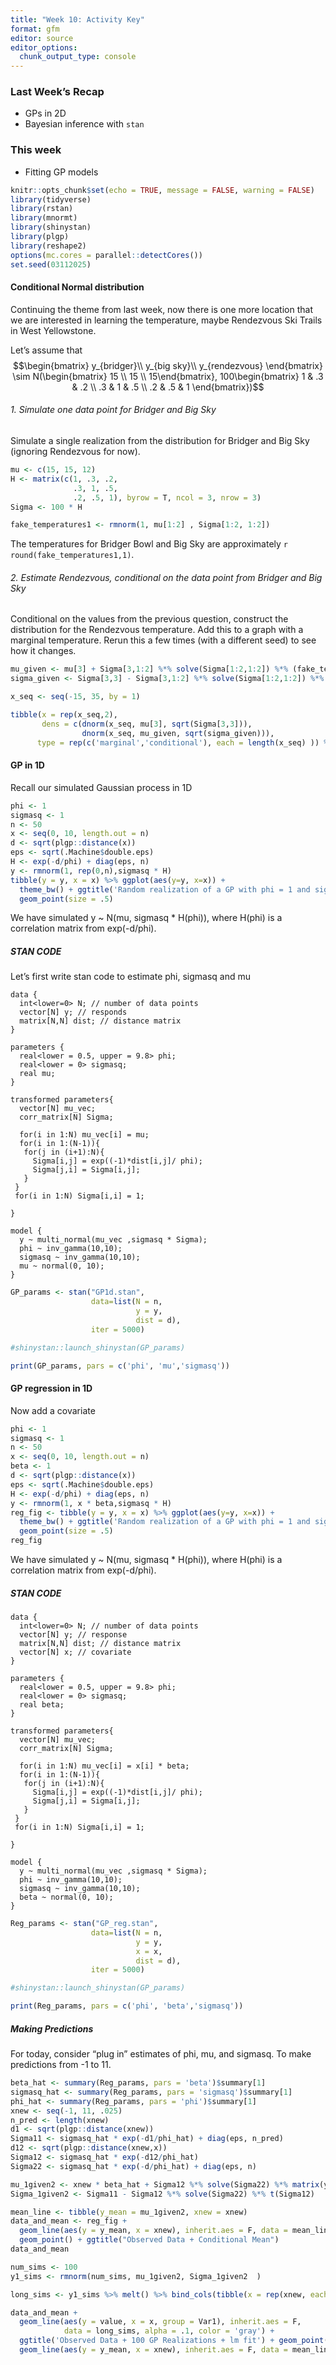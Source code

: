 ```yaml
---
title: "Week 10: Activity Key"
format: gfm
editor: source
editor_options: 
  chunk_output_type: console
---
```



### Last Week's Recap

- GPs in 2D
- Bayesian inference with `stan`


### This week

- Fitting GP models



```r
knitr::opts_chunk$set(echo = TRUE, message = FALSE, warning = FALSE)
library(tidyverse)
library(rstan)
library(mnormt)
library(shinystan)
library(plgp)
library(reshape2)
options(mc.cores = parallel::detectCores())
set.seed(03112025)
```



#### Conditional Normal distribution
Continuing the theme from last week, now there is one more location that we are interested in learning the temperature, maybe Rendezvous Ski Trails in West Yellowstone.

Let's assume that 
$$\begin{bmatrix} y_{bridger}\\ y_{big sky}\\ y_{rendezvous} \end{bmatrix} \sim N(\begin{bmatrix} 15 \\ 15 \\ 15\end{bmatrix}, 100\begin{bmatrix} 1 & .3 & .2 \\ .3 & 1 & .5 \\ .2 & .5 & 1
\end{bmatrix})$$

###### 1. Simulate one data point for Bridger and Big Sky

Simulate a single realization from the distribution for Bridger and Big Sky (ignoring Rendezvous for now).

```r
mu <- c(15, 15, 12)
H <- matrix(c(1, .3, .2,
              .3, 1, .5,
              .2, .5, 1), byrow = T, ncol = 3, nrow = 3)
Sigma <- 100 * H

fake_temperatures1 <- rmnorm(1, mu[1:2] , Sigma[1:2, 1:2])

```

The temperatures for Bridger Bowl and Big Sky are approximately `r round(fake_temperatures1,1)`.

###### 2. Estimate Rendezvous, conditional on the data point from Bridger and Big Sky

Conditional on the values from the previous question, construct the distribution for the Rendezvous temperature. Add this to a graph with a marginal temperature. Rerun this a few times (with a different seed) to see how it changes.

```r
mu_given <- mu[3] + Sigma[3,1:2] %*% solve(Sigma[1:2,1:2]) %*% (fake_temperatures1 - mu[1:2])
sigma_given <- Sigma[3,3] - Sigma[3,1:2] %*% solve(Sigma[1:2,1:2]) %*% Sigma[1:2, 3]

x_seq <- seq(-15, 35, by = 1)

tibble(x = rep(x_seq,2), 
       dens = c(dnorm(x_seq, mu[3], sqrt(Sigma[3,3])), 
                dnorm(x_seq, mu_given, sqrt(sigma_given))),
      type = rep(c('marginal','conditional'), each = length(x_seq) )) %>% ggplot(aes(x = x, y = dens, group = type, color = type)) + geom_line() + theme_bw() + geom_vline(xintercept = fake_temperatures1)
```


#### GP in 1D

Recall our simulated Gaussian process in 1D

```r
phi <- 1
sigmasq <- 1
n <- 50
x <- seq(0, 10, length.out = n)
d <- sqrt(plgp::distance(x))
eps <- sqrt(.Machine$double.eps) 
H <- exp(-d/phi) + diag(eps, n) 
y <- rmnorm(1, rep(0,n),sigmasq * H)
tibble(y = y, x = x) %>% ggplot(aes(y=y, x=x)) +
  theme_bw() + ggtitle('Random realization of a GP with phi = 1 and sigmasq = 1') +
  geom_point(size = .5)
```

We have simulated y ~ N(mu, sigmasq * H(phi)), where H(phi) is a correlation matrix from exp(-d/phi). 

##### STAN CODE 
Let's first write stan code to estimate phi, sigmasq and mu

```
data {
  int<lower=0> N; // number of data points
  vector[N] y; // responds
  matrix[N,N] dist; // distance matrix
}

parameters {
  real<lower = 0.5, upper = 9.8> phi;
  real<lower = 0> sigmasq;
  real mu;
}

transformed parameters{
  vector[N] mu_vec;
  corr_matrix[N] Sigma;
  
  for(i in 1:N) mu_vec[i] = mu;
  for(i in 1:(N-1)){
   for(j in (i+1):N){
     Sigma[i,j] = exp((-1)*dist[i,j]/ phi);
     Sigma[j,i] = Sigma[i,j];
   }
 }
 for(i in 1:N) Sigma[i,i] = 1;

}

model {
  y ~ multi_normal(mu_vec ,sigmasq * Sigma);
  phi ~ inv_gamma(10,10);
  sigmasq ~ inv_gamma(10,10);
  mu ~ normal(0, 10);
}
```

```r

GP_params <- stan("GP1d.stan", 
                  data=list(N = n, 
                            y = y,
                            dist = d),
                  iter = 5000)

#shinystan::launch_shinystan(GP_params)

```

```r
print(GP_params, pars = c('phi', 'mu','sigmasq'))
```


#### GP regression in 1D

Now add a covariate

```r
phi <- 1
sigmasq <- 1
n <- 50
x <- seq(0, 10, length.out = n)
beta <- 1
d <- sqrt(plgp::distance(x))
eps <- sqrt(.Machine$double.eps) 
H <- exp(-d/phi) + diag(eps, n) 
y <- rmnorm(1, x * beta,sigmasq * H)
reg_fig <- tibble(y = y, x = x) %>% ggplot(aes(y=y, x=x)) +
  theme_bw() + ggtitle('Random realization of a GP with phi = 1 and sigmasq = 1') +
  geom_point(size = .5)
reg_fig
```

We have simulated y ~ N(mu, sigmasq * H(phi)), where H(phi) is a correlation matrix from exp(-d/phi). 

##### STAN CODE 

```
data {
  int<lower=0> N; // number of data points
  vector[N] y; // response
  matrix[N,N] dist; // distance matrix
  vector[N] x; // covariate
}

parameters {
  real<lower = 0.5, upper = 9.8> phi;
  real<lower = 0> sigmasq;
  real beta;
}

transformed parameters{
  vector[N] mu_vec;
  corr_matrix[N] Sigma;
  
  for(i in 1:N) mu_vec[i] = x[i] * beta;
  for(i in 1:(N-1)){
   for(j in (i+1):N){
     Sigma[i,j] = exp((-1)*dist[i,j]/ phi);
     Sigma[j,i] = Sigma[i,j];
   }
 }
 for(i in 1:N) Sigma[i,i] = 1;

}

model {
  y ~ multi_normal(mu_vec ,sigmasq * Sigma);
  phi ~ inv_gamma(10,10);
  sigmasq ~ inv_gamma(10,10);
  beta ~ normal(0, 10);
}

```


```r

Reg_params <- stan("GP_reg.stan", 
                  data=list(N = n, 
                            y = y,
                            x = x,
                            dist = d),
                  iter = 5000)

#shinystan::launch_shinystan(GP_params)

```

```r
print(Reg_params, pars = c('phi', 'beta','sigmasq'))
```


##### Making Predictions

For today, consider "plug in" estimates of phi, mu, and sigmasq. To make predictions from -1 to 11.


```r
beta_hat <- summary(Reg_params, pars = 'beta')$summary[1]
sigmasq_hat <- summary(Reg_params, pars = 'sigmasq')$summary[1]
phi_hat <- summary(Reg_params, pars = 'phi')$summary[1]
xnew <- seq(-1, 11, .025)
n_pred <- length(xnew)
d1 <- sqrt(plgp::distance(xnew))
Sigma11 <- sigmasq_hat * exp(-d1/phi_hat) + diag(eps, n_pred) 
d12 <- sqrt(plgp::distance(xnew,x))
Sigma12 <- sigmasq_hat * exp(-d12/phi_hat) 
Sigma22 <- sigmasq_hat * exp(-d/phi_hat) + diag(eps, n) 

mu_1given2 <- xnew * beta_hat + Sigma12 %*% solve(Sigma22) %*% matrix(y - x * beta_hat, nrow = length(y), ncol = 1)
Sigma_1given2 <- Sigma11 - Sigma12 %*% solve(Sigma22) %*% t(Sigma12)
```

\vfill

```r
mean_line <- tibble(y_mean = mu_1given2, xnew = xnew)
data_and_mean <- reg_fig + 
  geom_line(aes(y = y_mean, x = xnew), inherit.aes = F, data = mean_line, color = 'gray') + 
  geom_point() + ggtitle("Observed Data + Conditional Mean")
data_and_mean
```

```r
num_sims <- 100
y1_sims <- rmnorm(num_sims, mu_1given2, Sigma_1given2  )

long_sims <- y1_sims %>% melt() %>% bind_cols(tibble(x = rep(xnew, each = num_sims)))

data_and_mean + 
  geom_line(aes(y = value, x = x, group = Var1), inherit.aes = F,
            data = long_sims, alpha = .1, color = 'gray') +
  ggtitle('Observed Data + 100 GP Realizations + lm fit') + geom_point() + geom_smooth(method ='lm', formula = 'y~x', se = F) + 
  geom_line(aes(y = y_mean, x = xnew), inherit.aes = F, data = mean_line, color = 'black', linetype = 3)

```

